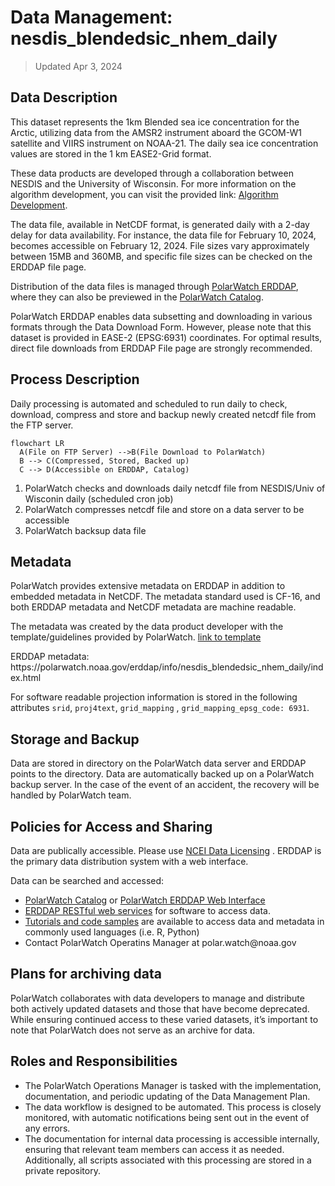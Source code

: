 
# Data Management: nesdis_blendedsic_nhem_daily
> Updated Apr 3, 2024


## Data Description 
This dataset represents the 1km Blended sea ice concentration for the Arctic, 
utilizing data from the AMSR2 instrument aboard the GCOM-W1 satellite and VIIRS 
instrument on NOAA-21. The daily sea ice concentration values are stored in the 1 km EASE2-Grid format.

These data products are developed through a collaboration between NESDIS and the University of Wisconsin. 
For more information on the algorithm development, you can visit the provided link: [Algorithm Development](https://www.mdpi.com/2072-4292/13/15/2982).


The data file, available in NetCDF format, is generated daily with a 2-day delay for data availability. 
For instance, the data file for February 10, 2024, becomes accessible on February 12, 2024. 
File sizes vary approximately between 15MB and 360MB, and specific file sizes can be checked on the ERDDAP file page.

Distribution of the data files is managed through [PolarWatch ERDDAP](https://polarwatch.noaa.gov/erddap/info/index.html?page=1&itemsPerPage=1000), 
where they can also be previewed in the [PolarWatch Catalog](https://polarwatch.noaa.gov/catalog/ice-conc-nh-blended-nesdis/preview/).

:::{.callout-important title="disclaimer"}
PolarWatch ERDDAP enables data subsetting and downloading in various formats through the Data Download Form. However, 
please note that this dataset is provided in EASE-2 (EPSG:6931) coordinates. 
For optimal results, direct file downloads from ERDDAP File page are strongly recommended.
:::


## Process Description

Daily processing is automated and scheduled to run daily to check, download, compress and 
store and backup newly created netcdf file from the FTP server.

```mermaid
flowchart LR
  A(File on FTP Server) -->B(File Download to PolarWatch)
  B --> C(Compressed, Stored, Backed up)
  C --> D(Accessible on ERDDAP, Catalog)
```

1. PolarWatch checks and downloads daily netcdf file from NESDIS/Univ of Wisconin daily (scheduled cron job)
2. PolarWatch compresses netcdf file and store on a data server to be accessible
3. PolarWatch backsup data file

## Metadata

PolarWatch provides extensive metadata on ERDDAP in addition to embedded metadata in NetCDF.  The metadata standard used is CF-16, 
and both ERDDAP metadata and NetCDF metadata are machine readable.


The metadata was created by the data product developer with the template/guidelines provided by PolarWatch.  [link to template]()

ERDDAP metadata: https://polarwatch.noaa.gov/erddap/info/nesdis_blendedsic_nhem_daily/index.html


::: {.callout-tip title="Projection attributes"}
For software readable projection information is stored in the following attributes ```srid```, ```proj4text```, ```grid_mapping``` , ```grid_mapping_epsg_code: 6931```.
:::


## Storage and Backup
Data are stored in directory on the PolarWatch data server and ERDDAP points to the directory.  Data are automatically backed up on a PolarWatch backup server. 
In the case of the event of an accident, the recovery will be handled by PolarWatch team. 


## Policies for Access and Sharing
Data are publically accessible. Please use [NCEI Data Licensing](https://www.ncei.noaa.gov/archive#:~:text=Because%20works%20of%20the%20US%20government%20are,license%20to%20that%20portion%20of%20its%20holdings.)
.   ERDDAP is the primary data distribution system with a web interface.  

Data can be searched and accessed: 

* [PolarWatch Catalog](https://polarwatch.noaa.gov/catalog/) or [PolarWatch ERDDAP Web Interface](https://polarwatch.noaa.gov/erddap/)
* [ERDDAP RESTful web services](https://polarwatch.noaa.gov/erddap/rest.html) for software to access data.
* [Tutorials and code samples](https://github.com/coastwatch-training/CoastWatch-Tutorials) are available to access data and metadata in commonly used languages (i.e. R, Python)
* Contact PolarWatch Operatins Manager at polar.watch@noaa.gov


## Plans for archiving data


PolarWatch collaborates with data developers to manage and distribute both actively updated datasets and those that have become deprecated. While ensuring continued access to these varied datasets, it's important to note that PolarWatch does not serve as an archive for data.


## Roles and Responsibilities

* The PolarWatch Operations Manager is tasked with the implementation, documentation, and periodic updating of the Data Management Plan.
* The data workflow is designed to be automated. This process is closely monitored, with automatic notifications being sent out in the event of any errors. 
* The documentation for internal data processing is accessible internally, ensuring that relevant team members can access it as needed. Additionally, all scripts associated with this processing are stored in a private repository.

